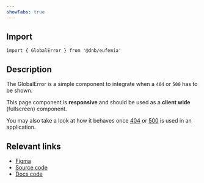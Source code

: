 ```yaml
---
showTabs: true
---
```


## Import

```tsx
import { GlobalError } from '@dnb/eufemia'
```

## Description

The GlobalError is a simple component to integrate when a `404` or `500` has to be shown.

This page component is **responsive** and should be used as a **client wide** (fullscreen) component.

You may also take a look at how it behaves once [404](/404) or [500](/500) is used in an application.

## Relevant links

- [Figma](https://www.figma.com/design/cdtwQD8IJ7pTeE45U148r1/%F0%9F%92%BB-Eufemia---Web?node-id=22259-19235)
- [Source code](https://github.com/dnbexperience/eufemia/tree/main/packages/dnb-eufemia/src/components/global-error)
- [Docs code](https://github.com/dnbexperience/eufemia/tree/main/packages/dnb-design-system-portal/src/docs/uilib/components/global-error)
